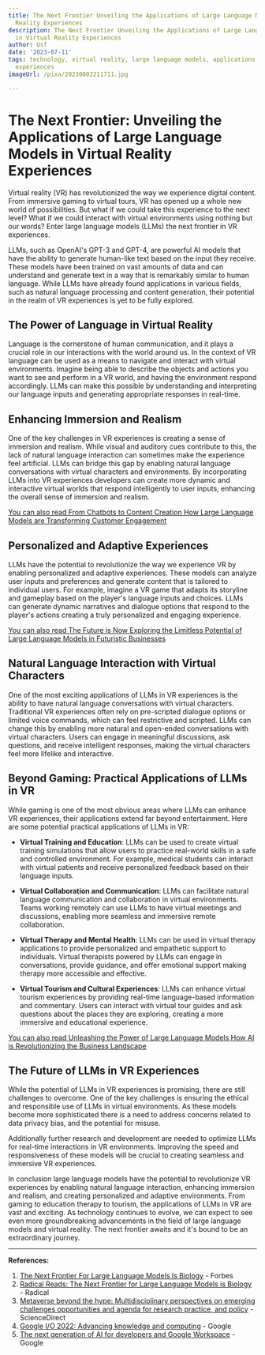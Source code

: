 ```yaml
---
title: The Next Frontier Unveiling the Applications of Large Language Models in Virtual
  Reality Experiences
description: The Next Frontier Unveiling the Applications of Large Language Models
  in Virtual Reality Experiences
author: Usf
date: '2023-07-11'
tags: technology, virtual reality, large language models, applications, frontier,
  experiences
imageUrl: /pixa/20230802211711.jpg

---
```

# The Next Frontier: Unveiling the Applications of Large Language Models in Virtual Reality Experiences

Virtual  reality (VR) has revolutionized the  way we experience digital content. From immersive gaming to virtual tours, VR has opened up a whole new world of possibilities. But what if we could take this experience to the next level? What if we could  interact with virtual environments using nothing but our  words? Enter  large  language models (LLMs) the  next frontier in  VR experiences.

LLMs, such as OpenAI's GPT-3 and GPT-4, are powerful AI models  that have the ability to generate human-like text based on  the input  they receive. These  models have been trained on vast amounts of data and can understand and generate text in a way  that is remarkably similar to human language. While  LLMs have already found applications in various  fields, such as  natural language processing and content generation, their potential in the realm of VR experiences is yet to be  fully explored.

## The  Power of Language in Virtual Reality

Language is the cornerstone of human communication, and it plays a crucial role in our interactions with the world around us. In the context of VR language can be used as a means to navigate and interact with virtual environments. Imagine being able to describe the objects and actions you  want to see and perform in a VR world, and having the environment respond accordingly. LLMs can make this possible by understanding and interpreting our language inputs and generating appropriate responses in real-time.

## Enhancing Immersion and Realism

One of the key challenges  in VR experiences is creating a sense of immersion and realism. While visual and auditory cues contribute to this, the lack of natural  language interaction can sometimes  make the experience feel  artificial. LLMs can bridge this gap by enabling natural  language conversations with virtual characters and environments.  By  incorporating LLMs into  VR experiences developers can create more dynamic and interactive virtual  worlds  that respond intelligently to  user inputs, enhancing the overall sense  of  immersion and realism.

[You can also read From Chatbots  to Content Creation How Large Language Models are Transforming  Customer Engagement](From%20Chatbots%20to%20Content%20Creation%20How%20Large%20Language%20Models%20are%20Transforming%20Customer%20Engagement)


## Personalized and Adaptive Experiences

LLMs have the potential to revolutionize the way we experience VR by  enabling personalized and adaptive experiences. These  models can analyze user inputs and preferences and generate content that is tailored  to individual users. For example, imagine a VR game that adapts its storyline and gameplay based  on the player's language inputs and choices. LLMs can generate dynamic narratives  and dialogue options that respond  to the player's  actions creating a truly  personalized  and engaging experience.

[You can also read The Future is  Now Exploring  the Limitless Potential of Large Language  Models in  Futuristic Businesses](The%20Future%20is%20Now%20Exploring%20the%20Limitless%20Potential%20of%20Large%20Language%20Models%20in%20Futuristic%20Businesses)


## Natural  Language Interaction  with Virtual Characters

One of the most exciting applications of LLMs  in VR experiences is the  ability to have natural language conversations with  virtual characters. Traditional VR experiences often rely on pre-scripted dialogue options or limited voice commands,  which can feel restrictive  and scripted. LLMs can change this by enabling more natural  and open-ended conversations with virtual characters. Users can engage in meaningful discussions, ask questions, and receive intelligent responses, making the virtual characters feel  more  lifelike and interactive.

##  Beyond Gaming: Practical Applications of LLMs in VR

While gaming is one of the most obvious areas where LLMs can enhance VR experiences, their applications extend far beyond entertainment. Here are some potential  practical  applications  of LLMs in VR:

- **Virtual Training and Education**: LLMs can be used to create virtual training simulations that allow users to practice real-world skills in a  safe and controlled environment. For example, medical students can interact  with virtual patients and receive personalized feedback based on their language inputs.

- **Virtual Collaboration and Communication**: LLMs can facilitate natural  language communication  and collaboration in virtual environments. Teams working remotely can use LLMs  to  have virtual meetings and discussions, enabling more seamless and immersive  remote collaboration.

- **Virtual Therapy and Mental Health**: LLMs can be used in virtual  therapy applications to provide personalized and empathetic support to individuals. Virtual therapists powered by LLMs can engage in conversations,  provide guidance, and offer emotional  support making therapy more accessible and effective.

- **Virtual  Tourism and Cultural Experiences**: LLMs can enhance virtual  tourism experiences by providing real-time language-based  information and commentary. Users can interact with virtual tour guides and ask questions about the places they  are exploring, creating a more immersive and educational experience.

[You can also  read Unleashing the Power of Large Language Models How AI is Revolutionizing the Business Landscape](Unleashing%20the%20Power%20of%20Large%20Language%20Models%20How%20AI%20is%20Revolutionizing%20the%20Business%20Landscape)


## The Future of LLMs in VR Experiences

While the  potential of LLMs in VR experiences is promising, there are still challenges to overcome. One of the key challenges is  ensuring the ethical and responsible use of LLMs  in virtual environments.  As these models become more sophisticated there is a need to address concerns related to data privacy bias, and the potential for misuse.

Additionally further research and development are needed to optimize  LLMs for real-time  interactions in VR environments. Improving the speed and responsiveness of these  models will be crucial  to creating seamless  and immersive VR experiences.

In conclusion  large language models have the potential to  revolutionize VR experiences by enabling natural language interaction, enhancing immersion and realism, and creating personalized and adaptive environments. From gaming to education therapy to tourism, the  applications of LLMs in VR  are vast and exciting. As technology continues to evolve, we can expect to see even more groundbreaking  advancements  in the field of large language models and virtual reality. The next  frontier awaits and  it's bound to be an extraordinary journey.

---

**References:**

1. [The Next  Frontier For Large Language Models Is Biology](https://www.forbes.com/sites/robtoews/2023/07/16/the-next-frontier-for-large-language-models-is-biology/?sh=5a9b886c6f05) - Forbes
2. [Radical Reads: The Next Frontier for Large Language Models is Biology](https://radical.vc/radical-reads-the-next-frontier-for-large-language-models-is-biology/)  - Radical
3. [Metaverse  beyond  the hype: Multidisciplinary perspectives on emerging challenges opportunities and agenda for research practice, and policy](https://www.sciencedirect.com/science/article/pii/S0268401222000767) - ScienceDirect
4. [Google I/O 2022: Advancing knowledge and computing](https://blog.google/technology/developers/io-2022-keynote/) - Google
5. [The next generation of AI for developers and Google Workspace](https://blog.google/technology/ai/ai-developers-google-cloud-workspace/) - Google